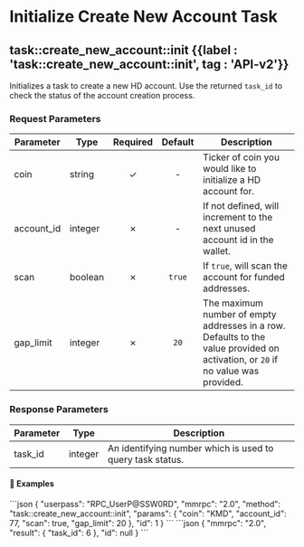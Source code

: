
# Initialize Create New Account Task

## task::create\_new\_account::init {{label : 'task::create_new_account::init', tag : 'API-v2'}}

Initializes a task to create a new HD account. Use the returned `task_id` to check the status of the account creation process.

### Request Parameters

| Parameter   | Type    | Required | Default | Description                                                                                                                     |
| ----------- | ------- | :------: | :-----: | ------------------------------------------------------------------------------------------------------------------------------- |
| coin        | string  |     ✓    |    -    | Ticker of coin you would like to initialize a HD account for.                                                                   |
| account\_id | integer |     ✗    |    -    | If not defined, will increment to the next unused account id in the wallet.                                                     |
| scan        | boolean |     ✗    |  `true` | If `true`, will scan the account for funded addresses.                                                                          |
| gap\_limit  | integer |     ✗    |   `20`  | The maximum number of empty addresses in a row. Defaults to the value provided on activation, or `20` if no value was provided. |

### Response Parameters

| Parameter | Type    | Description                                               |
| --------- | ------- | --------------------------------------------------------- |
| task\_id  | integer | An identifying number which is used to query task status. |

#### 📌 Examples

<CodeGroup title="task::create_new_account::init" tag="POST" label="task::create_new_account::init" mm2MethodDecorate="true">
  ```json
  {
    "userpass": "RPC_UserP@SSW0RD",
    "mmrpc": "2.0",
    "method": "task::create_new_account::init",
    "params": {
      "coin": "KMD",
      "account_id": 77,
      "scan": true,
      "gap_limit": 20
    },
    "id": 1
  }
  ```
</CodeGroup>

<CollapsibleSection expandedText="Hide Response" collapsedText="Show Response">
  ```json
  {
      "mmrpc": "2.0",
      "result": {
          "task_id": 6
      },
      "id": null
  }
  ```
</CollapsibleSection>
